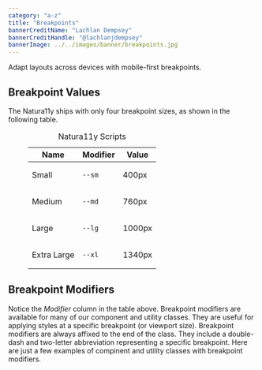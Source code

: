 ```yaml
---
category: "a-z"
title: "Breakpoints"
bannerCreditName: "Lachlan Dempsey"
bannerCreditHandle: "@lachlanjdempsey" 
bannerImage: ../../images/banner/breakpoints.jpg
---
```


<TextBlock>

Adapt layouts across devices with mobile-first breakpoints.

</TextBlock>

<Divider id="breakpointValues" />

<TextBlock>

## Breakpoint Values

The Natura11y ships with only four breakpoint sizes, as shown in the following table. 

</TextBlock>

<figure class="container narrow margin-y-4">
    <table class="table table--edge">
        <caption class="screen-reader-only">
            Natura11y Scripts
        </caption>
        <thead>
            <tr>
                <th class="width-30" scope="col">Name</th>
                <th class="width-30" scope="col">Modifier</th>
                <th class="width-40 text-align-right" scope="col">Value</th>
            </tr>
        </thead>
        <tbody>
            <tr>
                <td>Small</td>
                <td>
                    <p><code>--sm</code></p>
                </td>
                <td class="text-align-right">
                    400px
                </td>
            </tr>
            <tr>
                <td>Medium</td>
                <td>
                    <p><code>--md</code></p>
                </td>
                <td class="text-align-right">
                    760px
                </td>
            </tr>
            <tr>
                <td>Large</td>
                <td>
                    <p><code>--lg</code></p>
                </td>
                <td class="text-align-right">
                    1000px
                </td>
            </tr>
            <tr>
                <td>Extra Large</td>
                <td>
                    <p><code>--xl</code></p>
                </td>
                <td class="text-align-right">
                    1340px
                </td>
            </tr>
        </tbody>
    </table>
</figure>

<Divider id="breakpointModifiers" />

<TextBlock>

## Breakpoint Modifiers

Notice the <em>Modifier</em> column in the table above. Breakpoint modifiers are available for many of our component and utility classes. They are useful for applying styles at a specific breakpoint (or viewport size).
Breakpoint modifiers are always affixed to the end of the class. They include a double-dash and two-letter abbreviation representing a specific breakpoint.
Here are just a few examples of compinent and utility classes with breakpoint modifiers.

</TextBlock>